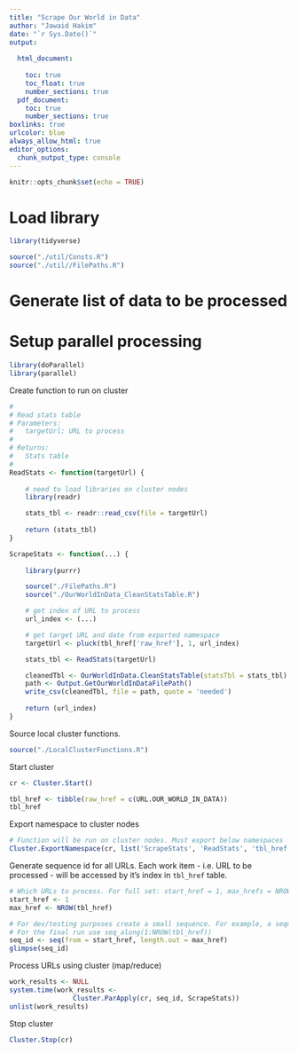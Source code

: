 ```yaml
---
title: "Scrape Our World in Data"
author: "Jawaid Hakim"
date: "`r Sys.Date()`"
output:
  
  html_document:
    
    toc: true
    toc_float: true
    number_sections: true
  pdf_document: 
    toc: true
    number_sections: true
boxlinks: true
urlcolor: blue
always_allow_html: true
editor_options: 
  chunk_output_type: console
---
```


```r
knitr::opts_chunk$set(echo = TRUE)
```

# Load library

```r
library(tidyverse)
```

```r
source("./util/Consts.R")
source("./util//FilePaths.R")
```

# Generate list of data to be processed

# Setup parallel processing

```r
library(doParallel)
library(parallel)
```

Create function to run on cluster

```r
#
# Read stats table
# Parameters:
#   targetUrl: URL to process
#
# Returns:
#   Stats table
#
ReadStats <- function(targetUrl) {
    
    # need to load libraries on cluster nodes
    library(readr)

    stats_tbl <- readr::read_csv(file = targetUrl)
    
    return (stats_tbl)    
}

ScrapeStats <- function(...) {
    
    library(purrr)

    source("./FilePaths.R")
    source("./OurWorldInData_CleanStatsTable.R")

    # get index of URL to process
    url_index <- (...)

    # get target URL and date from exported namespace
    targetUrl <- pluck(tbl_href['raw_href'], 1, url_index)

    stats_tbl <- ReadStats(targetUrl)

    cleanedTbl <- OurWorldInData.CleanStatsTable(statsTbl = stats_tbl)
    path <- Output.GetOurWorldInDataFilePath()
    write_csv(cleanedTbl, file = path, quote = 'needed')
     
    return (url_index)
}
```

Source local cluster functions.

```r
source("./LocalClusterFunctions.R")
```

Start cluster
```r
cr <- Cluster.Start()
```


```r
tbl_href <- tibble(raw_href = c(URL.OUR_WORLD_IN_DATA))
tbl_href
```

Export namespace to cluster nodes
```r
# Function will be run on cluster nodes. Must export below namespaces
Cluster.ExportNamespace(cr, list('ScrapeStats', 'ReadStats', 'tbl_href'))
```

Generate sequence id for all URLs. Each work item - i.e. URL to be processed - will be accessed by it's index in `tbl_href` table.

```r

# Which URLs to process. For full set: start_href = 1, max_hrefs = NROW(tbl_href)
start_href <- 1
max_href <- NROW(tbl_href)

# For dev/testing purposes create a small sequence. For example, a sequence of 1:5 will process first 5 URLs
# For the final run use seq_along(1:NROW(tbl_href))
seq_id <- seq(from = start_href, length.out = max_href)
glimpse(seq_id)
```

Process URLs using cluster (map/reduce)
```r
work_results <- NULL
system.time(work_results <-
                Cluster.ParApply(cr, seq_id, ScrapeStats))
unlist(work_results)
```

Stop  cluster
```r
Cluster.Stop(cr)

```
